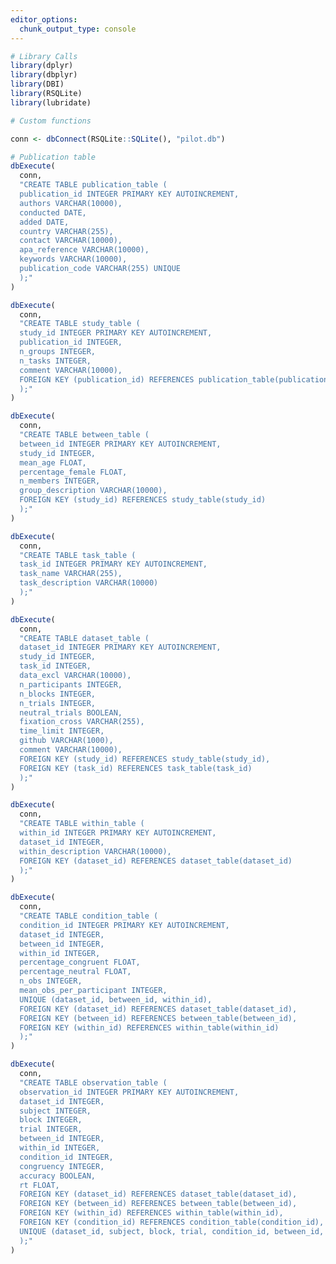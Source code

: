 ```yaml
---
editor_options:
  chunk_output_type: console
---
```

```r
# Library Calls
library(dplyr)
library(dbplyr)
library(DBI)
library(RSQLite)
library(lubridate)
```

```r
# Custom functions

```

```r
conn <- dbConnect(RSQLite::SQLite(), "pilot.db")
```

```r
# Publication table
dbExecute(
  conn,
  "CREATE TABLE publication_table (
  publication_id INTEGER PRIMARY KEY AUTOINCREMENT,
  authors VARCHAR(10000),
  conducted DATE,
  added DATE,
  country VARCHAR(255),
  contact VARCHAR(10000),
  apa_reference VARCHAR(10000),
  keywords VARCHAR(10000),
  publication_code VARCHAR(255) UNIQUE
  );"
)

dbExecute(
  conn,
  "CREATE TABLE study_table (
  study_id INTEGER PRIMARY KEY AUTOINCREMENT,
  publication_id INTEGER,
  n_groups INTEGER,
  n_tasks INTEGER,
  comment VARCHAR(10000),
  FOREIGN KEY (publication_id) REFERENCES publication_table(publication_id)
  );"
)

dbExecute(
  conn,
  "CREATE TABLE between_table (
  between_id INTEGER PRIMARY KEY AUTOINCREMENT,
  study_id INTEGER,
  mean_age FLOAT,
  percentage_female FLOAT,
  n_members INTEGER,
  group_description VARCHAR(10000),
  FOREIGN KEY (study_id) REFERENCES study_table(study_id)
  );"
)

dbExecute(
  conn,
  "CREATE TABLE task_table (
  task_id INTEGER PRIMARY KEY AUTOINCREMENT,
  task_name VARCHAR(255),
  task_description VARCHAR(10000)
  );"
)

dbExecute(
  conn,
  "CREATE TABLE dataset_table (
  dataset_id INTEGER PRIMARY KEY AUTOINCREMENT,
  study_id INTEGER,
  task_id INTEGER,
  data_excl VARCHAR(10000),
  n_participants INTEGER,
  n_blocks INTEGER,
  n_trials INTEGER,
  neutral_trials BOOLEAN,
  fixation_cross VARCHAR(255),
  time_limit INTEGER,
  github VARCHAR(1000),
  comment VARCHAR(10000),
  FOREIGN KEY (study_id) REFERENCES study_table(study_id),
  FOREIGN KEY (task_id) REFERENCES task_table(task_id)
  );"
)

dbExecute(
  conn,
  "CREATE TABLE within_table (
  within_id INTEGER PRIMARY KEY AUTOINCREMENT,
  dataset_id INTEGER,
  within_description VARCHAR(10000),
  FOREIGN KEY (dataset_id) REFERENCES dataset_table(dataset_id)
  );"
)

dbExecute(
  conn,
  "CREATE TABLE condition_table (
  condition_id INTEGER PRIMARY KEY AUTOINCREMENT,
  dataset_id INTEGER,
  between_id INTEGER,
  within_id INTEGER,
  percentage_congruent FLOAT,
  percentage_neutral FLOAT,
  n_obs INTEGER,
  mean_obs_per_participant INTEGER,
  UNIQUE (dataset_id, between_id, within_id),
  FOREIGN KEY (dataset_id) REFERENCES dataset_table(dataset_id),
  FOREIGN KEY (between_id) REFERENCES between_table(between_id),
  FOREIGN KEY (within_id) REFERENCES within_table(within_id)
  );"
)

dbExecute(
  conn,
  "CREATE TABLE observation_table (
  observation_id INTEGER PRIMARY KEY AUTOINCREMENT,
  dataset_id INTEGER,
  subject INTEGER,
  block INTEGER,
  trial INTEGER,
  between_id INTEGER,
  within_id INTEGER,
  condition_id INTEGER,
  congruency INTEGER,
  accuracy BOOLEAN,
  rt FLOAT,
  FOREIGN KEY (dataset_id) REFERENCES dataset_table(dataset_id),
  FOREIGN KEY (between_id) REFERENCES between_table(between_id),
  FOREIGN KEY (within_id) REFERENCES within_table(within_id),
  FOREIGN KEY (condition_id) REFERENCES condition_table(condition_id),
  UNIQUE (dataset_id, subject, block, trial, condition_id, between_id, within_id)
  );"
)
```

